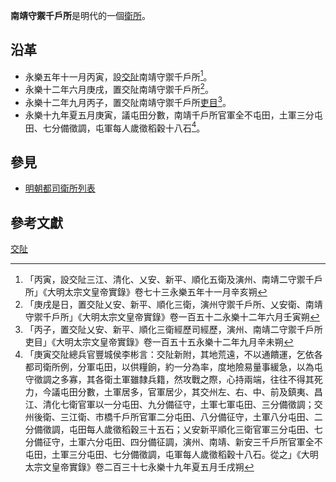 '''南靖守禦千戶所'''是明代的一個[[衛所|衛所]]。

== 沿革 ==
* 永樂五年十一月丙寅，設[[交阯|交阯]]南靖守禦千戶所<ref>「丙寅，設交阯三江、清化、乂安、新平、順化五衛及演州、南靖二守禦千戶所」《大明太宗文皇帝實錄》卷七十三永樂五年十一月辛亥朔</ref>。
* 永樂十二年六月庚戌，置交阯南靖守禦千戶所<ref>「庚戌是日，置交阯乂安、新平、順化三衛，演州守禦千戶所、乂安衛、南靖守禦千戶所」《大明太宗文皇帝實錄》卷一百五十二永樂十二年六月壬寅朔</ref>。
* 永樂十二年九月丙子，置交阯南靖守禦千戶所[[吏目|吏目]]<ref>「丙子，置交阯乂安、新平、順化三衛經歷司經歷，演州、南靖二守禦千戶所吏目」《大明太宗文皇帝實錄》卷一百五十五永樂十二年九月辛未朔</ref>。
* 永樂十九年夏五月庚寅，議屯田分數，南靖千戶所官軍全不屯田，土軍三分屯田、七分備徵調，屯軍每人歲徵稻穀十八石<ref>「庚寅交阯總兵官豐城侯李彬言：交阯新附，其地荒遠，不以通饋運，乞依各都司衛所例，分軍屯田，以供糧餉，約一分為率，度地險易量事緩急，以為屯守徵調之多寡，其各衛土軍雖隸兵籍，然攻戰之際，心持兩端，往往不得其死力，今議屯田分數，土軍居多，官軍居少，其交州左、右、中、前及鎮夷、昌江、清化七衛官軍以一分屯田、九分備征守，土軍七軍屯田、三分備徵調；交州後衛、三江衛、市橋千戶所官軍二分屯田、八分備征守，土軍八分屯田、二分備徵調，屯田每人歲徵稻穀三十五石；乂安新平順化三衛官軍三分屯田、七分備征守，土軍六分屯田、四分備征調，演州、南靖、新安三千戶所官軍全不屯田，土軍三分屯田、七分備徵調，屯軍每人歲徵稻穀十八石。從之」《大明太宗文皇帝實錄》卷二百三十七永樂十九年夏五月壬戌朔</ref>。

==參見==
*[[明朝都司衛所列表|明朝都司衛所列表]]

==參考文獻==
{{Reflist}}
{{交阯承宣布政使司行政區劃}}
{{明朝行政區劃|nocat}}
[[Category:明朝千户所|交阯]]